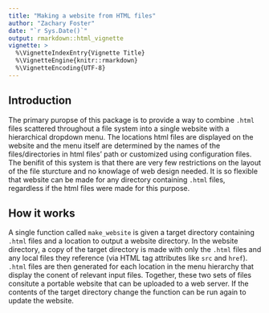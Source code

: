 ```yaml
---
title: "Making a website from HTML files"
author: "Zachary Foster"
date: "`r Sys.Date()`"
output: rmarkdown::html_vignette
vignette: >
  %\VignetteIndexEntry{Vignette Title}
  %\VignetteEngine{knitr::rmarkdown}
  %\VignetteEncoding{UTF-8}
---
```


## Introduction

The primary puropse of this package is to provide a way to combine `.html` files scattered throughout a file system into a single website with a hierarchical dropdown menu.
The locations html files are displayed on the website and the menu itself are determined by the names of the files/directories in html files' path or customized using configuration files.
The benifit of this system is that there are very few restrictions on the layout of the file sturcture and no knowlage of web design needed.
It is so flexible that website can be made for any directory containing `.html` files, regardless if the html files were made for this purpose.

## How it works

A single function called `make_website` is given a target directory containing `.html` files and a location to output a website directory. 
In the website directory, a copy of the target directory is made with only the `.html` files and any local files they reference (via HTML tag attributes like `src` and `href`). 
`.html` files are then generated for each location in the menu hierarchy that display the conent of relevant input files.
Together, these two sets of files consitute a portable website that can be uploaded to a web server.
If the contents of the target directory change the function can be run again to update the website.

## 